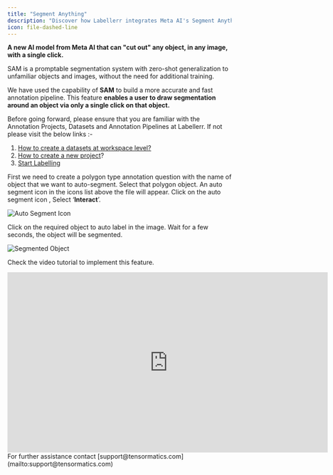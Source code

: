 ```yaml
---
title: "Segment Anything"
description: "Discover how Labellerr integrates Meta AI's Segment Anything Model (SAM) to enable fast and accurate object segmentation with a single click, enhancing your annotation pipeline."
icon: file-dashed-line
---
```


**A new AI model from Meta AI that can "cut out" any object, in any image, with a single click.**

SAM is a promptable segmentation system with zero-shot generalization to unfamiliar objects and images, without the need for additional training.

We have used the capability of **SAM** to build a more accurate and fast annotation pipeline. This feature **enables a user to draw segmentation around an object via only a single click on that object.**

<Note>
Before going forward, please ensure that you are familiar with the Annotation Projects, Datasets and Annotation Pipelines at Labellerr. If not please visit the below links :-

1.  [How to create a datasets at workspace level?](/tutorials/datasets)
2.  [How to create a new project](/getting-started/create-project)?
3.  [Start Labelling](/actions/start-labelling)
</Note>

First we need to create a polygon type annotation question with the name of object that we want to auto-segment. Select that polygon object. An auto segment icon in the icons list above the file will appear. Click on the auto segment icon , Select ‘**Interact**’.

<Frame>
  <img src="https://cdn.labellerr.com/1%20%20Documentation/05027338-1bc7-4404-94c7-00a04347911a.webp" alt="Auto Segment Icon" />
</Frame>

Click on the required object to auto label in the image. Wait for a few seconds, the object will be segmented.

<Frame>
  <img src="https://cdn.labellerr.com/1%20%20Documentation/e86e75cd-2d6c-4f6d-8b59-5b045c3b3f55.webp" alt="Segmented Object" />
</Frame>

Check the video tutorial to implement this feature.
<iframe 
  src="https://player.vimeo.com/video/1102130718" 
  width="720" 
  height="405" 
  frameborder="0" 
  allow="autoplay; fullscreen; picture-in-picture" 
  allowfullscreen>
</iframe>

<Note>
For further assistance contact [support@tensormatics.com](mailto:support@tensormatics.com)
</Note>
